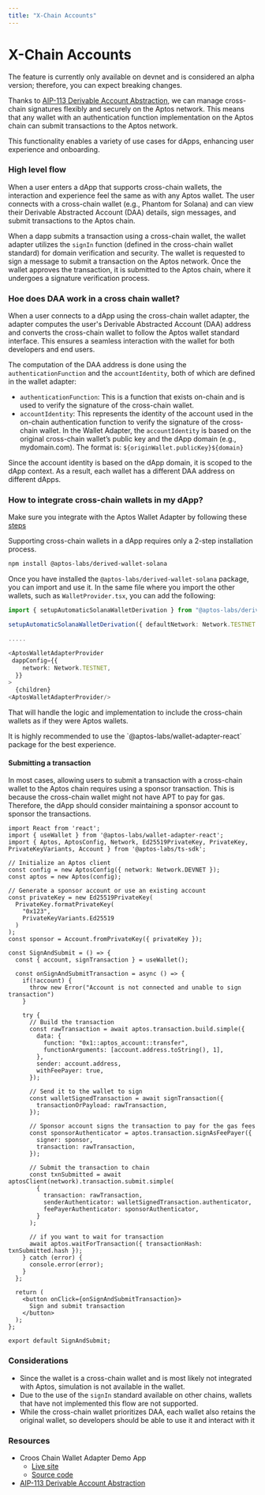 ```yaml
---
title: "X-Chain Accounts"
---
```



# X-Chain Accounts

<Callout>
  The feature is currently only available on devnet and is considered an alpha version; therefore, you can expect breaking changes.
</Callout>


Thanks to [AIP-113 Derivable Account Abstraction](https://github.com/aptos-foundation/AIPs/blob/main/aips/aip-113.md), we can manage cross-chain signatures flexibly and securely on the Aptos network.
This means that any wallet with an authentication function implementation on the Aptos chain can submit transactions to the Aptos network.

This functionality enables a variety of use cases for dApps, enhancing user experience and onboarding.

### High level flow

When a user enters a dApp that supports cross-chain wallets, the interaction and experience feel the same as with any Aptos wallet.
The user connects with a cross-chain wallet (e.g., Phantom for Solana) and can view their Derivable Abstracted Account (DAA) details, sign messages, and submit transactions to the Aptos chain.

When a dapp submits a transaction using a cross-chain wallet, the wallet adapter utilizes the `signIn` function (defined in the cross-chain wallet standard) for domain verification and security.
The wallet is requested to sign a message to submit a transaction on the Aptos network. Once the wallet approves the transaction, it is submitted to the Aptos chain, where it undergoes a signature verification process.

### Hoe does DAA work in a cross chain wallet?

When a user connects to a dApp using the cross-chain wallet adapter, the adapter computes the user's Derivable Abstracted Account (DAA) address and converts the cross-chain wallet to follow the Aptos wallet standard interface.
This ensures a seamless interaction with the wallet for both developers and end users.

The computation of the DAA address is done using the `authenticationFunction` and the `accountIdentity`, both of which are defined in the wallet adapter:

- `authenticationFunction`: This is a function that exists on-chain and is used to verify the signature of the cross-chain wallet.
- `accountIdentity`: This represents the identity of the account used in the on-chain authentication function to verify the signature of the cross-chain wallet.
In the Wallet Adapter, the `accountIdentity` is based on the original cross-chain wallet’s public key and the dApp domain (e.g., mydomain.com). The format is:
`${originWallet.publicKey}${domain}`

<Callout>
   Since the account identity is based on the dApp domain, it is scoped to the dApp context. As a result, each wallet has a different DAA address on different dApps.
</Callout>


### How to integrate cross-chain wallets in my dApp?

Make sure you integrate with the Aptos Wallet Adapter by following these [steps](./dapp.mdx)

Supporting cross-chain wallets in a dApp requires only a 2-step installation process.

```bash
npm install @aptos-labs/derived-wallet-solana
```

Once you have installed the `@aptos-labs/derived-wallet-solana` package, you can import and use it.
In the same file where you import the other wallets, such as `WalletProvider.tsx`, you can add the following:

```ts
import { setupAutomaticSolanaWalletDerivation } from "@aptos-labs/derived-wallet-solana";

setupAutomaticSolanaWalletDerivation({ defaultNetwork: Network.TESTNET }); // this is the Aptos network your dapp is working with

.....

<AptosWalletAdapterProvider
 dappConfig={{
    network: Network.TESTNET,
  }}
>
  {children}
<AptosWalletAdapterProvider/>
```

That will handle the logic and implementation to include the cross-chain wallets as if they were Aptos wallets.

<Callout>
  It is highly recommended to use the `@aptos-labs/wallet-adapter-react` package for the best experience.
</Callout>


#### Submitting a transaction

In most cases, allowing users to submit a transaction with a cross-chain wallet to the Aptos chain requires using a sponsor transaction. This is because the cross-chain wallet might not have APT to pay for gas.
Therefore, the dApp should consider maintaining a sponsor account to sponsor the transactions.

```tsx filename="SignAndSubmitDemo.tsx"
import React from 'react';
import { useWallet } from '@aptos-labs/wallet-adapter-react';
import { Aptos, AptosConfig, Network, Ed25519PrivateKey, PrivateKey, PrivateKeyVariants, Account } from '@aptos-labs/ts-sdk';

// Initialize an Aptos client
const config = new AptosConfig({ network: Network.DEVNET });
const aptos = new Aptos(config);

// Generate a sponsor account or use an existing account
const privateKey = new Ed25519PrivateKey(
  PrivateKey.formatPrivateKey(
    "0x123",
    PrivateKeyVariants.Ed25519
  )
);
const sponsor = Account.fromPrivateKey({ privateKey });

const SignAndSubmit = () => {
  const { account, signTransaction } = useWallet();

  const onSignAndSubmitTransaction = async () => {
    if(!account) {
      throw new Error("Account is not connected and unable to sign transaction")
    }

    try {
      // Build the transaction
      const rawTransaction = await aptos.transaction.build.simple({
        data: {
          function: "0x1::aptos_account::transfer",
          functionArguments: [account.address.toString(), 1],
        },
        sender: account.address,
        withFeePayer: true,
      });

      // Send it to the wallet to sign
      const walletSignedTransaction = await signTransaction({
        transactionOrPayload: rawTransaction,
      });

      // Sponsor account signs the transaction to pay for the gas fees
      const sponsorAuthenticator = aptos.transaction.signAsFeePayer({
        signer: sponsor,
        transaction: rawTransaction,
      });

      // Submit the transaction to chain
      const txnSubmitted = await aptosClient(network).transaction.submit.simple(
        {
          transaction: rawTransaction,
          senderAuthenticator: walletSignedTransaction.authenticator,
          feePayerAuthenticator: sponsorAuthenticator,
        }
      );

      // if you want to wait for transaction
      await aptos.waitForTransaction({ transactionHash: txnSubmitted.hash });
    } catch (error) {
      console.error(error);
    }
  };

  return (
    <button onClick={onSignAndSubmitTransaction}>
      Sign and submit transaction
    </button>
  );
};

export default SignAndSubmit;
```

### Considerations
- Since the wallet is a cross-chain wallet and is most likely not integrated with Aptos, simulation is not available in the wallet.
- Due to the use of the `signIn` standard available on other chains, wallets that have not implemented this flow are not supported.
- While the cross-chain wallet prioritizes DAA, each wallet also retains the original wallet, so developers should be able to use it and interact with it


### Resources

- Croos Chain Wallet Adapter Demo App
    - [Live site](https://aptos-labs.github.io/aptos-wallet-adapter/nextjs-cross-chain-example/)
    - [Source code](https://github.com/aptos-labs/aptos-wallet-adapter/tree/main/apps/nextjs-x-chain)
- [AIP-113 Derivable Account Abstraction](https://github.com/aptos-foundation/AIPs/blob/main/aips/aip-113.md)